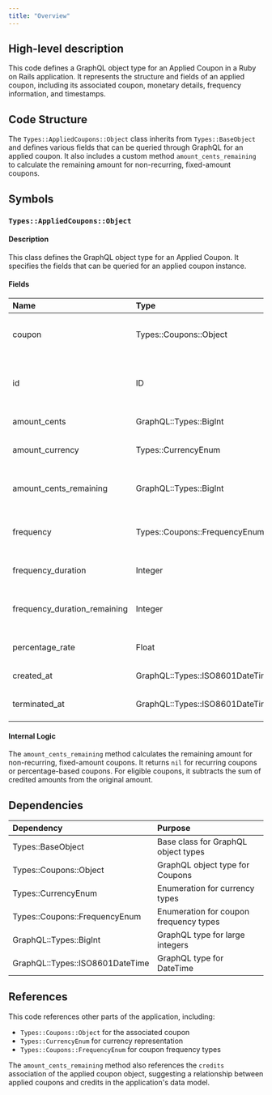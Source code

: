 ```yaml
---
title: "Overview"
---
```


## High-level description
This code defines a GraphQL object type for an Applied Coupon in a Ruby on Rails application. It represents the structure and fields of an applied coupon, including its associated coupon, monetary details, frequency information, and timestamps.

## Code Structure
The `Types::AppliedCoupons::Object` class inherits from `Types::BaseObject` and defines various fields that can be queried through GraphQL for an applied coupon. It also includes a custom method `amount_cents_remaining` to calculate the remaining amount for non-recurring, fixed-amount coupons.

## Symbols

### `Types::AppliedCoupons::Object`
#### Description
This class defines the GraphQL object type for an Applied Coupon. It specifies the fields that can be queried for an applied coupon instance.

#### Fields
| Name | Type | Description |
|:-----|:-----|:------------|
| coupon | Types::Coupons::Object | The associated coupon object |
| id | ID | Unique identifier for the applied coupon |
| amount_cents | GraphQL::Types::BigInt | The amount in cents |
| amount_currency | Types::CurrencyEnum | The currency of the amount |
| amount_cents_remaining | GraphQL::Types::BigInt | Calculated remaining amount in cents |
| frequency | Types::Coupons::FrequencyEnum | Frequency of the coupon application |
| frequency_duration | Integer | Duration of the frequency |
| frequency_duration_remaining | Integer | Remaining duration of the frequency |
| percentage_rate | Float | Percentage rate of the coupon |
| created_at | GraphQL::Types::ISO8601DateTime | Timestamp of creation |
| terminated_at | GraphQL::Types::ISO8601DateTime | Timestamp of termination |

#### Internal Logic
The `amount_cents_remaining` method calculates the remaining amount for non-recurring, fixed-amount coupons. It returns `nil` for recurring coupons or percentage-based coupons. For eligible coupons, it subtracts the sum of credited amounts from the original amount.

## Dependencies
| Dependency | Purpose |
|:-----------|:--------|
| Types::BaseObject | Base class for GraphQL object types |
| Types::Coupons::Object | GraphQL object type for Coupons |
| Types::CurrencyEnum | Enumeration for currency types |
| Types::Coupons::FrequencyEnum | Enumeration for coupon frequency types |
| GraphQL::Types::BigInt | GraphQL type for large integers |
| GraphQL::Types::ISO8601DateTime | GraphQL type for DateTime |

## References
This code references other parts of the application, including:
- `Types::Coupons::Object` for the associated coupon
- `Types::CurrencyEnum` for currency representation
- `Types::Coupons::FrequencyEnum` for coupon frequency types

The `amount_cents_remaining` method also references the `credits` association of the applied coupon object, suggesting a relationship between applied coupons and credits in the application's data model.